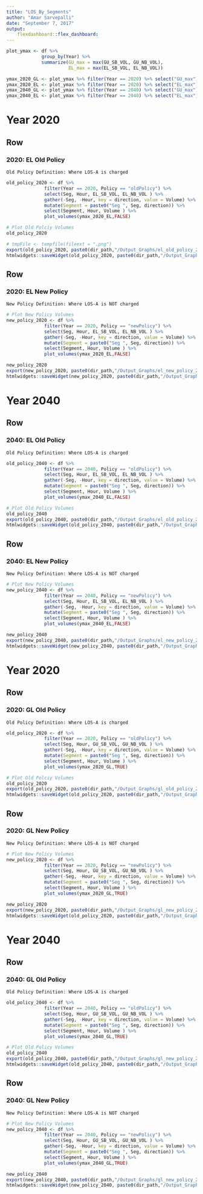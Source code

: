 ```yaml
---
title: "LOS_By_Segments"
author: "Amar Sarvepalli"
date: "September 7, 2017"
output: 
    flexdashboard::flex_dashboard:
---
```




```r
plot_ymax <- df %>% 
             group_by(Year) %>% 
             summarize(GU_max = max(GU_SB_VOL, GU_NB_VOL), 
                       EL_max = max(EL_SB_VOL, EL_NB_VOL))

ymax_2020_GL <- plot_ymax %>% filter(Year == 2020) %>% select("GU_max") %>% round(-3)
ymax_2020_EL <- plot_ymax %>% filter(Year == 2020) %>% select("EL_max") %>% round(-3)
ymax_2040_GL <- plot_ymax %>% filter(Year == 2040) %>% select("GU_max") %>% round(-3) 
ymax_2040_EL <- plot_ymax %>% filter(Year == 2040) %>% select("EL_max") %>% round(-3)

```

Year 2020 {data-navmenu="EL Volumes"}   
=====================================
Row
-------------------------------------
    
### 2020: EL Old Policy 
    Old Policy Definition: Where LOS-A is charged

```r
old_policy_2020 <- df %>%
              filter(Year == 2020, Policy == "oldPolicy") %>%
              select(Seg, Hour, EL_SB_VOL, EL_NB_VOL ) %>%
              gather(-Seg, -Hour, key = direction, value = Volume) %>%
              mutate(Segment = paste0("Seg ", Seg, direction)) %>%
              select(Segment, Hour, Volume ) %>%
              plot_volumes(ymax_2020_EL,FALSE)

# Plot Old Polciy Volumes
old_policy_2020

# tmpFile <- tempfile(fileext = ".png")
export(old_policy_2020, paste0(dir_path,"/Output_Graphs/el_old_policy_2020.png"))
htmlwidgets::saveWidget(old_policy_2020, paste0(dir_path,"/Output_Graphs/el_old_policy_2020.html"))

```

Row
-------------------------------------
### 2020: EL New Policy
    New Policy Definition: Where LOS-A is NOT charged
```r
# Plot New Policy Volumes
new_policy_2020 <- df %>%
              filter(Year == 2020, Policy == "newPolicy") %>%
              select(Seg, Hour, EL_SB_VOL, EL_NB_VOL ) %>%
              gather(-Seg, -Hour, key = direction, value = Volume) %>%
              mutate(Segment = paste0("Seg ", Seg, direction)) %>%
              select(Segment, Hour, Volume ) %>%
              plot_volumes(ymax_2020_EL,FALSE)

new_policy_2020
export(new_policy_2020, paste0(dir_path,"/Output_Graphs/el_new_policy_2020.png"))
htmlwidgets::saveWidget(new_policy_2020, paste0(dir_path,"/Output_Graphs/el_new_policy_2020.html"))
```



Year 2040 {data-navmenu="EL Volumes"}   
=====================================
Row
-------------------------------------
    
### 2040: EL Old Policy 
    Old Policy Definition: Where LOS-A is charged    
```r
old_policy_2040 <- df %>% 
              filter(Year == 2040, Policy == "oldPolicy") %>%
              select(Seg, Hour, EL_SB_VOL, EL_NB_VOL ) %>% 
              gather(-Seg, -Hour, key = direction, value = Volume) %>%
              mutate(Segment = paste0("Seg ", Seg, direction)) %>%
              select(Segment, Hour, Volume ) %>% 
              plot_volumes(ymax_2040_EL,FALSE)

# Plot Old Policy Volumes
old_policy_2040
export(old_policy_2040, paste0(dir_path,"/Output_Graphs/el_old_policy_2040.png"))
htmlwidgets::saveWidget(old_policy_2040, paste0(dir_path,"/Output_Graphs/el_old_policy_2040.html"))

```
   
Row
-------------------------------------
### 2040: EL New Policy 
    New Policy Definition: Where LOS-A is NOT charged 
```r
# Plot New Policy Volumes
new_policy_2040 <- df %>% 
              filter(Year == 2040, Policy == "newPolicy") %>%
              select(Seg, Hour, EL_SB_VOL, EL_NB_VOL ) %>% 
              gather(-Seg, -Hour, key = direction, value = Volume) %>%
              mutate(Segment = paste0("Seg ", Seg, direction)) %>%
              select(Segment, Hour, Volume ) %>%
              plot_volumes(ymax_2040_EL,FALSE)

new_policy_2040 
export(new_policy_2040, paste0(dir_path,"/Output_Graphs/el_new_policy_2040.png"))
htmlwidgets::saveWidget(new_policy_2040, paste0(dir_path,"/Output_Graphs/el_new_policy_2040.html"))

```



Year 2020 {data-navmenu="GL Volumes"}   
=====================================
Row
-------------------------------------
    
### 2020: GL Old Policy 
    Old Policy Definition: Where LOS-A is charged

```r
old_policy_2020 <- df %>%
              filter(Year == 2020, Policy == "oldPolicy") %>%
              select(Seg, Hour, GU_SB_VOL, GU_NB_VOL ) %>%
              gather(-Seg, -Hour, key = direction, value = Volume) %>%
              mutate(Segment = paste0("Seg ", Seg, direction)) %>%
              select(Segment, Hour, Volume ) %>%
              plot_volumes(ymax_2020_GL,TRUE)

# Plot Old Polciy Volumes
old_policy_2020
export(old_policy_2020, paste0(dir_path,"/Output_Graphs/gl_old_policy_2020.png"))
htmlwidgets::saveWidget(old_policy_2020, paste0(dir_path,"/Output_Graphs/gl_old_policy_2040.html"))

```

Row
-------------------------------------
### 2020: GL New Policy
    New Policy Definition: Where LOS-A is NOT charged
```r
# Plot New Policy Volumes
new_policy_2020 <- df %>%
              filter(Year == 2020, Policy == "newPolicy") %>%
              select(Seg, Hour, GU_SB_VOL, GU_NB_VOL ) %>%
              gather(-Seg, -Hour, key = direction, value = Volume) %>%
              mutate(Segment = paste0("Seg ", Seg, direction)) %>%
              select(Segment, Hour, Volume ) %>%
              plot_volumes(ymax_2020_GL,TRUE)

new_policy_2020
export(new_policy_2020, paste0(dir_path,"/Output_Graphs/gl_new_policy_2020.png"))
htmlwidgets::saveWidget(old_policy_2020, paste0(dir_path,"/Output_Graphs/gl_new_policy_2020.html"))

```



Year 2040 {data-navmenu="GL Volumes"}   
=====================================
Row
-------------------------------------
    
### 2040: GL Old Policy 
    Old Policy Definition: Where LOS-A is charged    
```r
old_policy_2040 <- df %>% 
              filter(Year == 2040, Policy == "oldPolicy") %>%
              select(Seg, Hour, GU_SB_VOL, GU_NB_VOL ) %>% 
              gather(-Seg, -Hour, key = direction, value = Volume) %>%
              mutate(Segment = paste0("Seg ", Seg, direction)) %>%
              select(Segment, Hour, Volume ) %>% 
              plot_volumes(ymax_2040_GL,TRUE)

# Plot Old Policy Volumes
old_policy_2040
export(old_policy_2040, paste0(dir_path,"/Output_Graphs/gl_new_policy_2040.png"))
htmlwidgets::saveWidget(old_policy_2040, paste0(dir_path,"/Output_Graphs/gl_new_policy_2040.html"))


```
   
Row
-------------------------------------
### 2040: GL New Policy 
    New Policy Definition: Where LOS-A is NOT charged 
```r
# Plot New Policy Volumes
new_policy_2040 <- df %>% 
              filter(Year == 2040, Policy == "newPolicy") %>%
              select(Seg, Hour, GU_SB_VOL, GU_NB_VOL ) %>% 
              gather(-Seg, -Hour, key = direction, value = Volume) %>%
              mutate(Segment = paste0("Seg ", Seg, direction)) %>%
              select(Segment, Hour, Volume ) %>% 
              plot_volumes(ymax_2040_GL,TRUE)

new_policy_2040
export(new_policy_2040, paste0(dir_path,"/Output_Graphs/gl_new_policy_2040.png"))
htmlwidgets::saveWidget(new_policy_2040, paste0(dir_path,"/Output_Graphs/gl_new_policy_2040.html"))
```


